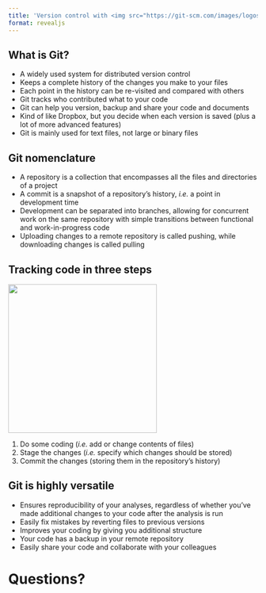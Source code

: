 ```yaml
---
title: 'Version control with <img src="https://git-scm.com/images/logos/downloads/Git-Logo-2Color.png" style="width:50%; padding: 15px 15px 15px 15px"/>'
format: revealjs
---
```


## What is Git?

::: {.incremental}
- A widely used system for distributed [version control]{.green}
- Keeps a [complete history]{.green} of the changes you make to your files
- Each point in the history can be re-visited and compared with others
- Git tracks [who contributed what]{.green} to your code
- Git can help you [version, backup and share]{.green} your code and documents
- Kind of like Dropbox, but you decide when each version is saved (plus a lot
  of more advanced features)
- Git is mainly used for [text files]{.green}, not large or binary files
:::

## Git nomenclature

::: {.incremental}
- A [repository]{.green} is a collection that encompasses all the files and
  directories of a project
- A [commit]{.green} is a snapshot of a repository's history, *i.e.* a point
  in development time
- Development can be separated into [branches]{.green}, allowing for concurrent
  work on the same repository with simple transitions between functional and
  work-in-progress code
- Uploading changes to a remote repository is called [pushing]{.green}, while
  downloading changes is called [pulling]{.green}
:::

## Tracking code in three steps

![](../../../pages/images/git_overview_local.png){height=300 fig-align=center}

::: {.incremental}
1. Do some [coding]{.green} (*i.e.* add or change contents of files)
2. [Stage]{.green} the changes (*i.e.* specify which changes should be stored)
3. [Commit]{.green} the changes (storing them in the repository's history)
:::

## Git is highly versatile

::: {.incremental}
- Ensures [reproducibility]{.green} of your analyses, regardless of whether you’ve
  made additional changes to your code after the analysis is run
- Easily [fix mistakes]{.green} by reverting files to previous versions
- Improves your coding by giving you [additional structure]{.green}
- Your code has a [backup]{.green} in your remote repository
- Easily [share your code]{.green} and collaborate with your colleagues
:::

# Questions?
